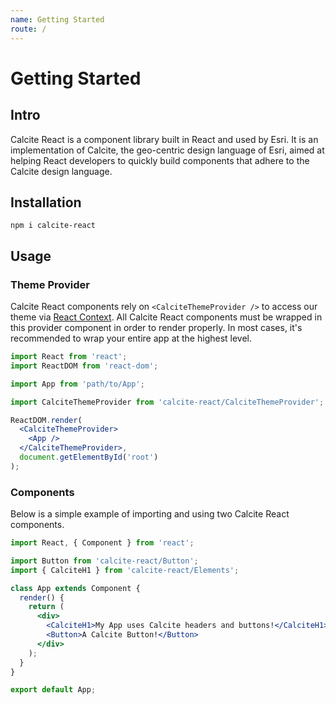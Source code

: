 ```yaml
---
name: Getting Started
route: /
---
```


# Getting Started

## Intro

Calcite React is a component library built in React and used by Esri. It is an
implementation of Calcite, the geo-centric design language of Esri, aimed at
helping React developers to quickly build components that adhere to the Calcite
design language.

## Installation

```shell
npm i calcite-react
```

## Usage

### Theme Provider

Calcite React components rely on `<CalciteThemeProvider />` to access our theme
via [React Context](https://reactjs.org/docs/context.html). All Calcite React
components must be wrapped in this provider component in order to render
properly. In most cases, it's recommended to wrap your entire app at the highest
level.

```jsx
import React from 'react';
import ReactDOM from 'react-dom';

import App from 'path/to/App';

import CalciteThemeProvider from 'calcite-react/CalciteThemeProvider';

ReactDOM.render(
  <CalciteThemeProvider>
    <App />
  </CalciteThemeProvider>,
  document.getElementById('root')
);
```

### Components

Below is a simple example of importing and using two Calcite React components.

```jsx
import React, { Component } from 'react';

import Button from 'calcite-react/Button';
import { CalciteH1 } from 'calcite-react/Elements';

class App extends Component {
  render() {
    return (
      <div>
        <CalciteH1>My App uses Calcite headers and buttons!</CalciteH1>
        <Button>A Calcite Button!</Button>
      </div>
    );
  }
}

export default App;
```
